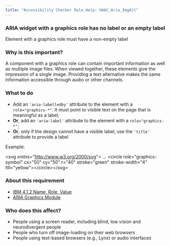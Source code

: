 ```yaml
---
title: "Accessibility Checker Rule Help: HAAC_Aria_ImgAlt"
---
```


<div className="toolHelp">
<Row>
<Column colLg={16} colMd={8} colSm={4} className="toolHead">

### ARIA widget with a graphics role has no label or an empty label

<div id="locLevel"></div>

Element with a graphics role must have a non-empty label

</Column>
</Row>
<Row>
<Column colLg={11} colMd={5} colSm={4} className="toolMain">

### Why is this important?

A component with a graphics role can contain important information as well as multiple image files. When viewed together, these elements give the impression of a single image. Providing a text alternative makes the same information accessible through audio or other channels.

<div id="locSnippet"></div>

### What to do

* Add an `'aria-labelledby'` attribute to the element with a `role="graphics-*"`. It must point to visible text on the page that is meaningful as a label;
* **Or**, add an `'aria-label'` attribute to the element with a `role="graphics-*"`;
* **Or**, only if the design cannot have a visible label, use the `'title'` attribute to provide a label

Example:

<CodeSnippet type="single" light={true}>&lt;svg xmlns="http://www.w3.org/2000/svg"&gt; ... &lt;circle role="graphics-symbol" cx="50" cy="50" r="40" stroke="green" stroke-width="4" fill="yellow"&gt;&lt;/circle&gt;&lt;/svg&gt;</CodeSnippet>

</Column>
<Column colLg={5} colMd={3} colSm={4} className="toolLeft">

### About this requirement

* [IBM 4.1.2 Name, Role, Value](https://www.ibm.com/able/requirements/requirements/#4_1_2)
* [ARIA Graphics Module](https://www.w3.org/TR/graphics-aria/)

### Who does this affect?

* People using a screen reader, including blind, low vision and neurodivergent people
* People who turn off image-loading on their web browsers
* People using text-based browsers (e.g., Lynx) or audio interfaces

</Column>
</Row>
</div>

